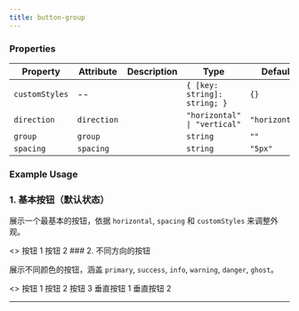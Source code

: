 ```yaml
---
title: button-group
---
```


<!-- truncate -->

### Properties


| Property       | Attribute   | Description | Type                         | Default        |
| -------------- | ----------- | ----------- | ---------------------------- | -------------- |
| `customStyles` | --          |             | `{ [key: string]: string; }` | `{}`           |
| `direction`    | `direction` |             | `"horizontal" \| "vertical"` | `"horizontal"` |
| `group`        | `group`     |             | `string`                     | `""`           |
| `spacing`      | `spacing`   |             | `string`                     | `"5px"`        |

### Example Usage

### 1. 基本按钮（默认状态）

展示一个最基本的按钮，依据 `horizontal`, `spacing` 和 `customStyles` 来调整外观。

<air-previewer size="large">
<>
<air-button-group direction="horizontal" spacing="10px" customStyles="">
  <air-button color="primary">按钮 1</air-button>
  <air-button color="success">按钮 2</air-button>
</air-button-group>
</>
</air-previewer>
### 2. 不同方向的按钮

展示不同颜色的按钮，涵盖 `primary`, `success`, `info`, `warning`, `danger`, `ghost`。

<air-previewer size="large">
<>
<air-button-group direction="horizontal" spacing="10px">
  <air-button color="primary">按钮 1</air-button>
  <air-button color="success">按钮 2</air-button>
  <air-button color="danger">按钮 3</air-button>
</air-button-group>

<air-button-group direction="vertical" spacing="8px">
  <air-button color="primary">垂直按钮 1</air-button>
  <air-button color="success">垂直按钮 2</air-button>
</air-button-group>
</>
</air-previewer>

---